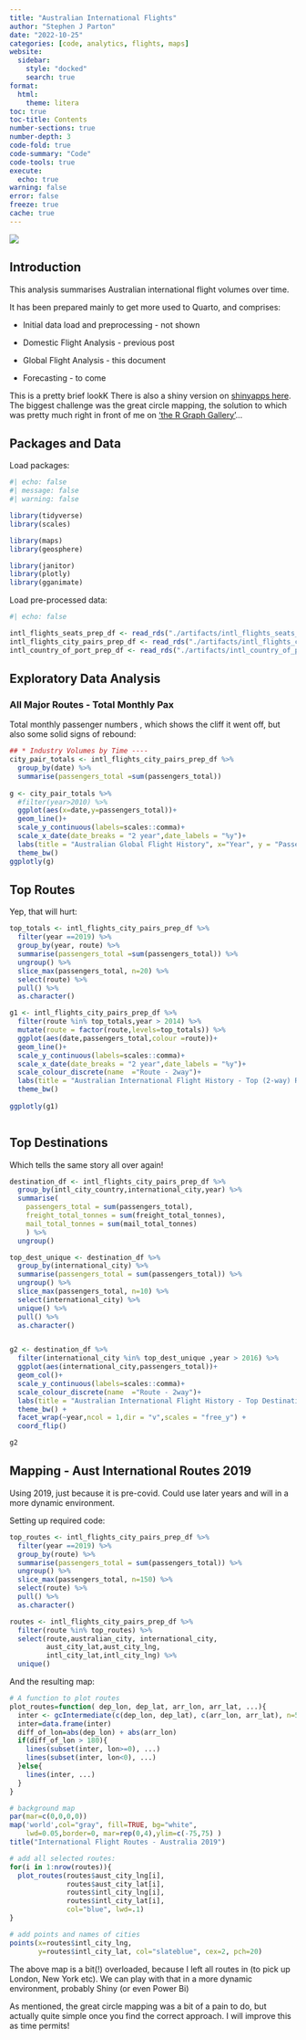 ```yaml
---
title: "Australian International Flights"
author: "Stephen J Parton"
date: "2022-10-25"
categories: [code, analytics, flights, maps]
website:
  sidebar:
    style: "docked"
    search: true
format: 
  html: 
    theme: litera
toc: true
toc-title: Contents
number-sections: true
number-depth: 3
code-fold: true
code-summary: "Code"
code-tools: true
execute: 
  echo: true
warning: false
error: false
freeze: true
cache: true
---
```


![](thumbnail.jpg)

## Introduction

This analysis summarises Australian international flight volumes over time.

It has been prepared mainly to get more used to Quarto, and comprises:

-   Initial data load and preprocessing - not shown

-   Domestic Flight Analysis - previous post

-   Global Flight Analysis - this document

-   Forecasting - to come

This is a pretty brief lookK There is also a shiny version on [shinyapps here](https://sjpanalytics.shinyapps.io/shiny_aust_flights/). The biggest challenge was the great circle mapping, the solution to which was pretty much right in front of me on ['the R Graph Gallery'](https://r-graph-gallery.com/how-to-draw-connecting-routes-on-map-with-r-and-great-circles.html)...

## Packages and Data

Load packages:

```r

#| echo: false
#| message: false
#| warning: false

library(tidyverse)
library(scales)

library(maps)
library(geosphere)

library(janitor)
library(plotly)
library(gganimate)

```

Load pre-processed data:

```r

#| echo: false

intl_flights_seats_prep_df <- read_rds("./artifacts/intl_flights_seats_prep_df.rds")
intl_flights_city_pairs_prep_df <- read_rds("./artifacts/intl_flights_city_pairs_prep_df.rds")
intl_country_of_port_prep_df <- read_rds("./artifacts/intl_country_of_port_prep_df.rds")

```

## Exploratory Data Analysis

### All Major Routes - Total Monthly Pax

Total monthly passenger numbers , which shows the cliff it went off, but also some solid signs of rebound:

```r


## * Industry Volumes by Time ----
city_pair_totals <- intl_flights_city_pairs_prep_df %>% 
  group_by(date) %>% 
  summarise(passengers_total =sum(passengers_total))
  
g <- city_pair_totals %>% 
  #filter(year>2010) %>% 
  ggplot(aes(x=date,y=passengers_total))+
  geom_line()+
  scale_y_continuous(labels=scales::comma)+
  scale_x_date(date_breaks = "2 year",date_labels = "%y")+
  labs(title = "Australian Global Flight History", x="Year", y = "Passenger Numbers (monthly)")+
  theme_bw()
ggplotly(g)

```

## Top Routes

Yep, that will hurt:

```r


top_totals <- intl_flights_city_pairs_prep_df %>% 
  filter(year ==2019) %>% 
  group_by(year, route) %>% 
  summarise(passengers_total =sum(passengers_total)) %>% 
  ungroup() %>%
  slice_max(passengers_total, n=20) %>% 
  select(route) %>% 
  pull() %>% 
  as.character()

g1 <- intl_flights_city_pairs_prep_df %>% 
  filter(route %in% top_totals,year > 2014) %>%
  mutate(route = factor(route,levels=top_totals)) %>% 
  ggplot(aes(date,passengers_total,colour =route))+
  geom_line()+
  scale_y_continuous(labels=scales::comma)+
  scale_x_date(date_breaks = "2 year",date_labels = "%y")+
  scale_colour_discrete(name  ="Route - 2way")+
  labs(title = "Australian International Flight History - Top (2-way) Routes", x="by Month", y = "Passenger Numbers (monthly)")+
  theme_bw()
  
ggplotly(g1)



```

## Top Destinations

Which tells the same story all over again!

```r

destination_df <- intl_flights_city_pairs_prep_df %>% 
  group_by(intl_city_country,international_city,year) %>% 
  summarise(
    passengers_total = sum(passengers_total),
    freight_total_tonnes = sum(freight_total_tonnes),
    mail_total_tonnes = sum(mail_total_tonnes)
    ) %>% 
  ungroup()

top_dest_unique <- destination_df %>%
  group_by(international_city) %>% 
  summarise(passengers_total = sum(passengers_total)) %>% 
  ungroup() %>% 
  slice_max(passengers_total, n=10) %>% 
  select(international_city) %>% 
  unique() %>% 
  pull() %>% 
  as.character()


g2 <- destination_df %>% 
  filter(international_city %in% top_dest_unique ,year > 2016) %>%
  ggplot(aes(international_city,passengers_total))+
  geom_col()+
  scale_y_continuous(labels=scales::comma)+
  scale_colour_discrete(name  ="Route - 2way")+
  labs(title = "Australian International Flight History - Top Destinations", x="", y = "Passenger Numbers pa")+
  theme_bw() +
  facet_wrap(~year,ncol = 1,dir = "v",scales = "free_y") +
  coord_flip()

g2


```

## Mapping - Aust International Routes 2019

Using 2019, just because it is pre-covid. Could use later years and will in a more dynamic environment.

Setting up required code:

```r

top_routes <- intl_flights_city_pairs_prep_df %>% 
  filter(year ==2019) %>% 
  group_by(route) %>% 
  summarise(passengers_total = sum(passengers_total)) %>% 
  ungroup() %>%
  slice_max(passengers_total, n=150) %>% 
  select(route) %>% 
  pull() %>% 
  as.character()

routes <- intl_flights_city_pairs_prep_df %>% 
  filter(route %in% top_routes) %>% 
  select(route,australian_city, international_city,
         aust_city_lat,aust_city_lng,
         intl_city_lat,intl_city_lng) %>% 
  unique()


```

And the resulting map:

```r


# A function to plot routes
plot_routes=function( dep_lon, dep_lat, arr_lon, arr_lat, ...){
  inter <- gcIntermediate(c(dep_lon, dep_lat), c(arr_lon, arr_lat), n=50, addStartEnd=TRUE, breakAtDateLine=F)             
  inter=data.frame(inter)
  diff_of_lon=abs(dep_lon) + abs(arr_lon)
  if(diff_of_lon > 180){
    lines(subset(inter, lon>=0), ...)
    lines(subset(inter, lon<0), ...)
  }else{
    lines(inter, ...)
  }
}

# background map
par(mar=c(0,0,0,0))
map('world',col="gray", fill=TRUE, bg="white", 
    lwd=0.05,border=0, mar=rep(0,4),ylim=c(-75,75) )
title("International Flight Routes - Australia 2019")

# add all selected routes:
for(i in 1:nrow(routes)){
  plot_routes(routes$aust_city_lng[i], 
              routes$aust_city_lat[i], 
              routes$intl_city_lng[i], 
              routes$intl_city_lat[i], 
              col="blue", lwd=.1)
}

# add points and names of cities
points(x=routes$intl_city_lng, 
       y=routes$intl_city_lat, col="slateblue", cex=2, pch=20)


```

The above map is a bit(!) overloaded, because I left all routes in (to pick up London, New York etc). We can play with that in a more dynamic environment, probably Shiny (or even Power Bi)

As mentioned, the great circle mapping was a bit of a pain to do, but actually quite simple once you find the correct approach. I will improve this as time permits!
